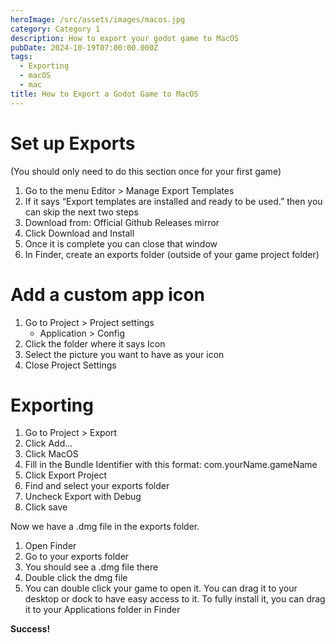 ```yaml
---
heroImage: /src/assets/images/macos.jpg
category: Category 1
description: How to export your godot game to MacOS
pubDate: 2024-10-19T07:00:00.000Z
tags:
  - Exporting
  - macOS
  - mac
title: How to Export a Godot Game to MacOS
---
```


# Set up Exports

(You should only need to do this section once for your first game)

1. Go to the menu Editor > Manage Export Templates
2. If it says “Export templates are installed and ready to be used.” then you can skip the next two steps
3. Download from: Official Github Releases mirror
4. Click Download and Install
5. Once it is complete you can close that window
6. In Finder, create an exports folder (outside of your game project folder)

# Add a custom app icon

1. Go to Project > Project settings
   * Application > Config
2. Click the folder where it says Icon
3. Select the picture you want to have as your icon
4. Close Project Settings

# Exporting

1. Go to Project > Export
2. Click Add…
3. Click MacOS
4. Fill in the Bundle Identifier with this format: com.yourName.gameName
5. Click Export Project
6. Find and select your exports folder
7. Uncheck Export with Debug
8. Click save

Now we have a .dmg file in the exports folder.

1. Open Finder
2. Go to your exports folder
3. You should see a .dmg file there
4. Double click the dmg file
5. You can double click your game to open it. You can drag it to your desktop or dock to have easy access to it. To fully install it, you can drag it to your Applications folder in Finder

**Success!**
